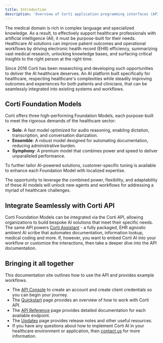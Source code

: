 ```yaml
---
title: Introduction
description: 'Overview of Corti application programming interfaces (API)'
---
```


The medical domain is rich in complex language and specialized knowledge. As a result, to effectively support healthcare professionals with artificial intelligence (AI), it must be purpose-built for their needs. Healthcare AI solutions can improve patient outcomes and operational workflows by driving electronic health record (EHR) efficiency, summarizing vast medical research, unlocking knowledge bases, and surfacing critical insights to the right person at the right time. 

Since 2016 Corti has been researching and developing such opportunities to deliver the AI healthcare deserves. An AI platform built specifically for healthcare, respecting healthcare's complexities while steadily improving outcomes and experiences for both patients and clinicians, that can be seamlessly integrated into existing systems and workflows. 

## Corti Foundation Models

Corti offers three high-performing Foundation Models, each purpose-built to meet the rigorous demands of the healthcare sector:
- **Solo**: A fast model optimized for audio reasoning, enabling dictation, transcription, and conversation diarization.
- **Ensemble**: A robust model designed for automating documentation, reducing administrative burden.
- **Symphony**: A premium model that combines power and speed to deliver unparalleled performance. 

To further tailor AI-powered solutions, customer-specific tuning is available to enhance each Foundation Model with localized expertise. 

The opportunity to leverage the combined power, flexibility, and adaptability of these AI models will unlock new agents and workflows for addressing a myriad of healthcare challenges. 

## Integrate Seamlessly with Corti API

Corti Foundation Models can be integrated via the Corti API, allowing organizations to build bespoke AI solutions that meet their specific needs. The same API powers [Corti Assistant](https://assistant.corti.ai/) - a fully packaged, EHR agnostic ambient AI scribe that automates documentation, information lookup, medical coding and more. If, however, you want to embed Corti AI into your workflow or customize the interactions, then take a deeper dive into the API documentation. 

## Bringing it all together 

This documentation site outlines how to use the API and provides example workflows. 
- The [API Console](/get_started/getaccess/) to create an account and create client credentials so you can begin your journey. 
- The [Quickstart](/get_started/quickstart/) page provides an overview of how to work with Corti API. 
- The [API Reference](/api-reference/) page provides detailed documentation for each available endpoint. 
- The [Updates](/release-notes/) page provides release notes and other useful resources. 
- If you have any questions about how to implement Corti AI in your healthcare environment or application, then [contact us](https://help.corti.ai) for more information.
